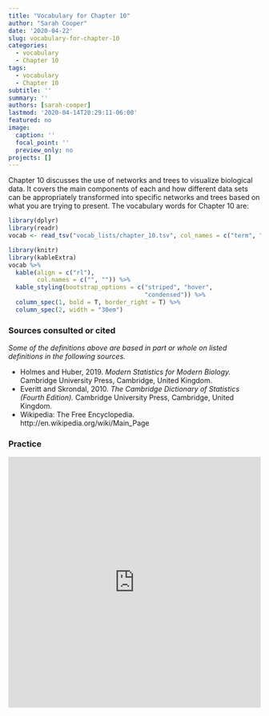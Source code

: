 ```yaml
---
title: "Vocabulary for Chapter 10"
author: "Sarah Cooper"
date: '2020-04-22'
slug: vocabulary-for-chapter-10
categories:
  - vocabulary
  - Chapter 10
tags:
  - vocabulary
  - Chapter 10
subtitle: ''
summary: ''
authors: [sarah-cooper]
lastmod: '2020-04-14T20:29:11-06:00'
featured: no
image:
  caption: ''
  focal_point: ''
  preview_only: no
projects: []
---
```


Chapter 10 discusses the use of networks and trees to visualize biological data. It covers the main components of each and how different data sets can be appropriately transformed into specific networks and trees based on what you are trying to present. The vocabulary words for Chapter 10 are:

```r
library(dplyr)
library(readr)
vocab <- read_tsv("vocab_lists/chapter_10.tsv", col_names = c("term", "definition"))
```

```r
library(knitr)
library(kableExtra)
vocab %>% 
  kable(align = c("rl"), 
        col.names = c("", "")) %>% 
  kable_styling(bootstrap_options = c("striped", "hover",
                                      "condensed")) %>% 
  column_spec(1, bold = T, border_right = T) %>%
  column_spec(2, width = "30em")
```

### Sources consulted or cited 

*Some of the definitions above are based in part or whole on listed definitions 
in the following sources.*

- Holmes and Huber, 2019. *Modern Statistics for Modern Biology.* Cambridge University Press, 
Cambridge, United Kingdom.
- Everitt and Skrondal, 2010. *The Cambridge Dictionary of Statistics (Fourth Edition).* Cambridge University Press, Cambridge, United Kingdom.
- Wikipedia: The Free Encyclopedia. http://en.wikipedia.org/wiki/Main_Page


### Practice

<iframe src="https://quizlet.com/333490771/match/embed?i=km5j1&x=1jj1" height="500" width="100%" style="border:0"></iframe>